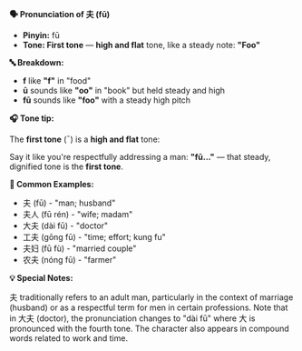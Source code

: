 **🗣️ Pronunciation of 夫 (fū)**

- **Pinyin:** fū
- **Tone: First tone** — **high and flat** tone, like a steady note: **"Foo"**

**🔤 Breakdown:**

- **f** like **"f"** in "food"
- **ū** sounds like **"oo"** in "book" but held steady and high
- **fū** sounds like **"foo"** with a steady high pitch

**🎧 Tone tip:**

The **first tone** (¯) is a **high and flat** tone:

Say it like you're respectfully addressing a man: **"fū..."** — that steady, dignified tone is the
**first tone**.

**📝 Common Examples:**

- 夫 (fū) - "man; husband"
- 夫人 (fū rén) - "wife; madam"
- 大夫 (dài fū) - "doctor"
- 工夫 (gōng fū) - "time; effort; kung fu"
- 夫妇 (fū fù) - "married couple"
- 农夫 (nóng fū) - "farmer"

**💡 Special Notes:**

夫 traditionally refers to an adult man, particularly in the context of marriage (husband) or as a
respectful term for men in certain professions. Note that in 大夫 (doctor), the pronunciation
changes to "dài fū" where 大 is pronounced with the fourth tone. The character also appears in
compound words related to work and time.
